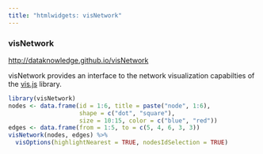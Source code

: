 ```yaml
---
title: "htmlwidgets: visNetwork"
---
```


### visNetwork
<http://dataknowledge.github.io/visNetwork>

visNetwork provides an interface to the network visualization capabilties of the [vis.js](http://visjs.org/) library. 

```r
library(visNetwork)
nodes <- data.frame(id = 1:6, title = paste("node", 1:6), 
                    shape = c("dot", "square"),
                    size = 10:15, color = c("blue", "red"))
edges <- data.frame(from = 1:5, to = c(5, 4, 6, 3, 3))
visNetwork(nodes, edges) %>%
  visOptions(highlightNearest = TRUE, nodesIdSelection = TRUE)

```

